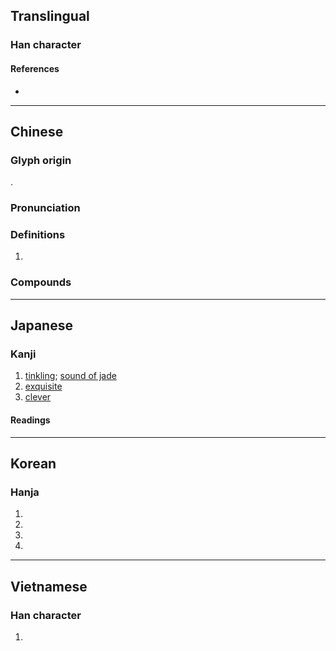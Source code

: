 {{character info}}
==Translingual==

===Han character===
{{Han char|rn=96|rad=玉|as=05|sn=9|four=18137,18132|canj=MGOII|ids=⿰𤣩令}}

====References====
* {{Han ref|kx=0728.230|dkj=20888|dj=1140.200|hdz=21108.010|uh=73B2|ud=29618|bh=ACC2|bd=44226}}

----

==Chinese==
{{zh-forms}}

===Glyph origin===
{{Han etym}}
{{Han compound|玉|令|c1=s|c2=p|t1=jade|ls=psc}}.

===Pronunciation===
{{zh-pron
|m=líng
|c=ling4
|mn=lêng/qz,xm,zz:lîn/tw:lin
|mn-t=lêng5
|mc=y
|oc=y
|cat=
}}

===Definitions===
{{zh-hanzi}}

# {{n-g|Used in compounds below.}}

===Compounds===
{{zh-der|嬌小玲瓏|小巧玲瓏|八面玲瓏|四面玲瓏|剔透玲瓏|玲瓏|玲瓏剔透|玲玎|玲玲|瓏玲|玲琅|喝玲瑯:hoah-lin-long;Min Nan}}

----

==Japanese==

===Kanji===
{{ja-kanji|grade=|rs=玉05}}

# [[tinkling]]; [[sound of jade]]
# [[exquisite]]
# [[clever]]

====Readings====
{{ja-readings
|goon=りょう
|kanon=れい
|kun=
}}

----

==Korean==

===Hanja===
{{ko-hanja|hangeul=[[령]]>[[영]]|eumhun=|rv=ryeong>yeong|mr=ryŏng>yŏng|y=lyeng><sup>l</sup>yeng}}

# {{hanja form of|옥소리|[[Sound of jade]]; [[Jade clinking together]]|noun}}
# {{hanja form of|곱다|[[Pretty]]|verb}}
# {{hanja form of|투명하다|[[transparent]]|verb}}
# {{hanja form of|영롱하다|[[bright]]|verb}}

----

==Vietnamese==

===Han character===
{{vi-readings|reading=lính, linh|rs=玉05}}

# {{rfdef|vi|sort=玉05}}